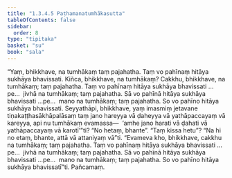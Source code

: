 ```yaml
---
title: "1.3.4.5 Paṭhamanatumhākasutta"
tableOfContents: false
sidebar:
  order: 8
type: "tipitaka"
basket: "su"
book: "sala"
---
```



<DynamicBreadcrumb />

<Division number="138" book="sala">

<Paragraph number="791" book="sala">
“Yaṃ, bhikkhave, na tumhākaṃ taṃ pajahatha. Taṃ vo pahīnaṃ hitāya sukhāya bhavissati. Kiñca, bhikkhave, na tumhākaṃ? Cakkhu, bhikkhave, na tumhākaṃ; taṃ pajahatha. Taṃ vo pahīnaṃ hitāya sukhāya bhavissati …pe…  jivhā na tumhākaṃ; taṃ pajahatha. Sā vo pahīnā hitāya sukhāya bhavissati …pe…  mano na tumhākaṃ; taṃ pajahatha. So vo pahīno hitāya sukhāya bhavissati. Seyyathāpi, bhikkhave, yaṃ imasmiṃ jetavane tiṇakaṭṭhasākhāpalāsaṃ taṃ jano hareyya vā ḍaheyya vā yathāpaccayaṃ vā kareyya, api nu tumhākaṃ evamassa—  ‘amhe jano harati vā ḍahati vā yathāpaccayaṃ vā karotī’”ti? “No hetaṃ, bhante”. “Taṃ kissa hetu”? “Na hi no etaṃ, bhante, attā vā attaniyaṃ vā”ti. “Evameva kho, bhikkhave, cakkhu na tumhākaṃ; taṃ pajahatha. Taṃ vo pahīnaṃ hitāya sukhāya bhavissati …pe…  jivhā na tumhākaṃ; taṃ pajahatha. Sā vo pahīnā hitāya sukhāya bhavissati …pe…  mano na tumhākaṃ; taṃ pajahatha. So vo pahīno hitāya sukhāya bhavissatī”ti.

</Paragraph>
</Division>

<Paragraph number="792" type="center" book="sala">
Pañcamaṃ.
</Paragraph>